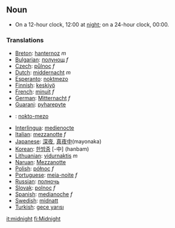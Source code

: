 ==Noun==
* On a 12-hour clock, 12:00 at [[night]]; on a 24-hour clock, 00:00.

===Translations===
*[[Breton]]: [[hanternoz]] ''m''
*[[Bulgarian]]: [[полунощ]] ''f''
*[[Czech]]: [[půlnoc]] ''f''
*[[Dutch]]: [[middernacht]] ''m''
*[[Esperanto]]: [[noktmezo]]
*[[Finnish]]: [[keskiyö]]
*[[French]]: [[minuit]] ''f''
*[[German]]: [[Mitternacht]] ''f''
*[[Guarani]]: [[pyharepyte]]
* {{io}} : [[nokto-mezo]]
*[[Interlingua]]: [[medienocte]]
*[[Italian]]: [[mezzanotte]] ''f''
*[[Japanese]]: [[深夜]], [[真夜中]](mayonaka)
*[[Korean]]: [[한밤중]] [-中] (hanbam)
*[[Lithuanian]]: [[vidurnaktis]] ''m''
*[[Naruan]]: [[Mezzanotte]]
*[[Polish]]: [[północ]] ''f''
*[[Portuguese]]: [[meia-noite]] ''f''
*[[Russian]]: [[полночь]]
*[[Slovak]]: [[polnoc]] ''f''
*[[Spanish]]: [[medianoche]] ''f''
*[[Swedish]]: [[midnatt]]
*[[Turkish]]: [[gece yarısı]]

[[it:midnight]]
[[fi:Midnight]]